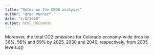 ```yaml
---
title: "Notes on the CEDS analysis"
author: "Brad Venner"
date: "1/8/2020"
output: html_document
---
```


Moreover, the total CO2
emissions for Colorado economy-wide drop by 36%, 56% and 69% by 2025, 2030 and
2040, respectively, from 2005 levels.q()
